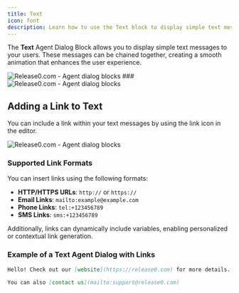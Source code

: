 ```yaml
---
title: Text
icon: font
description: Learn how to use the Text block to display simple text messages and links in your agent dialog.
---
```


The **Text** Agent Dialog Block allows you to display simple text messages to your users. These messages can be chained together, creating a smooth animation that enhances the user experience.

<Frame style={{ maxWidth: '400px' }}>
  <img src="/images/blocks/agent-dialog/text.png" alt="Release0.com - Agent dialog blocks" />
</Frame>
###
<Frame style={{ maxWidth: '600px' }}>
  <img src="/images/blocks/agent-dialog/text-agent-dialog.gif" alt="Release0.com - Agent dialog blocks" />
</Frame>

## Adding a Link to Text

You can include a link within your text messages by using the link icon in the editor.

<Frame style={{ maxWidth: '400px' }}>
  <img src="/images/blocks/agent-dialog/text-link.png" alt="Release0.com - Agent dialog blocks" />
</Frame>

### Supported Link Formats

You can insert links using the following formats:

- **HTTP/HTTPS URLs**: `http://` or `https://`
- **Email Links**: `mailto:example@example.com`
- **Phone Links**: `tel:+123456789`
- **SMS Links**: `sms:+123456789`

Additionally, links can dynamically include variables, enabling personalized or contextual link generation.

### Example of a Text Agent Dialog with Links

```markdown
Hello! Check out our [website](https://release0.com) for more details.

You can also [contact us](mailto:support@release0.com)
```
